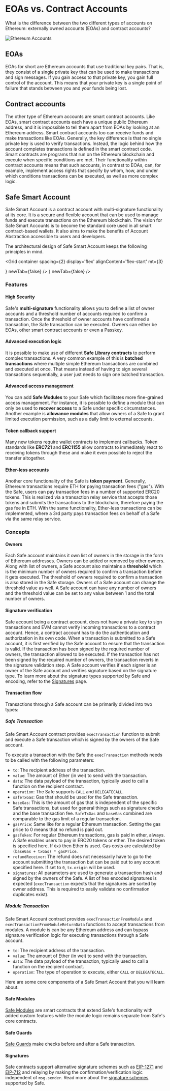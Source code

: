 

# EOAs vs. Contract Accounts
What is the difference between the two different types of accounts on Ethereum: externally owned accounts (EOAs) and contract accounts?

![Ethereum Accounts](../../assets/safe-smart-contract-accounts.png)

## EOAs

EOAs for short are Ethereum accounts that use traditional key pairs. That is, they consist of a single private key that can be used to make transactions and sign messages. If you gain access to that private key, you gain full control of the account. This means that your private key is a single point of failure that stands between you and your funds being lost.

## Contract accounts

The other type of Ethereum accounts are smart contract accounts. Like EOAs, smart contract accounts each have a unique public Ethereum address, and it is impossible to tell them apart from EOAs by looking at an Ethereum address. Smart contract accounts too can receive funds and make transactions like EOAs. Generally, the key difference is that no single private key is used to verify transactions. Instead, the logic behind how the account completes transactions is defined in the smart contract code. Smart contracts are programs that run on the Ethereum blockchain and execute when specific conditions are met. Their functionality within contract accounts means that such accounts, in contrast to EOAs, can, for example, implement access rights that specify by whom, how, and under which conditions transactions can be executed, as well as more complex logic.

## Safe Smart Account

Safe Smart Account is a contract account with multi-signature functionality at its core. It is a secure and flexible account that can be used to manage funds and execute transactions on the Ethereum blockchain.
The vision for Safe Smart Accounts is to become the standard core used in all smart contract-based wallets. It also aims to make the benefits of Account Abstraction accessible to users and developers.

The architectural design of Safe Smart Account keeps the following principles in mind.

<Grid
  container
  spacing={2}
  display='flex'
  alignContent='flex-start'
  mt={3}
>
  <Grid item xs={12} md={6}>
    <CustomCard
      title={'Secure default'}
      description={'Uses a multi-signature logic where a threshold of owners must confirm a transaction before execution to provide a secure default without trusting any additional contract. For example, a module, guard, or fallback handler (explained below).'}
      url={''}
      icon={<SafeCoreSDK />}
      newTab={false}
    />
  </Grid>
  <Grid item xs={12} md={6}>
    <CustomCard
      title={'Maximum flexibility'}
      description={'Supports modules that execute transactions using alternative access patterns (instead of multi-signature). Also supports the delegatecall function, which introduces complex execution logic by loading instructions from other contracts and executing via a Safe Smart Account.'}
      url={''}
      icon={<SafeSmartAccount />}
      newTab={false}
      />
  </Grid>
</Grid>

### Features

#### High Security

Safe's **multi-signature** functionality allows you to define a list of owner accounts and a threshold number of accounts required to confirm a transaction. Once the threshold of owner accounts have confirmed a transaction, the Safe transaction can be executed. Owners can either be EOAs, other smart contract accounts or even a Passkey.

#### Advanced execution logic

It is possible to make use of different **Safe Library contracts** to perform complex transactions. A very common example of this is **batched transactions** where multiple simple Ethereum transactions are combined and executed at once. That means instead of having to sign several transactions sequentially, a user just needs to sign one batched transaction.

#### Advanced access management

You can add **Safe Modules** to your Safe which facilitates more fine-grained access management. For instance, it is possible to define a module that can only be used to **recover access** to a Safe under specific circumstances. Another example is **allowance modules** that allow owners of a Safe to grant limited execution permission, such as a daily limit to external accounts.

#### Token callback support

Many new tokens require wallet contracts to implement callbacks. Token standards like **ERC721** and **ERC1155** allow contracts to immediately react to receiving tokens through these and make it even possible to reject the transfer altogether.

#### Ether-less accounts

Another core functionality of the Safe is **token payment**. Generally, Ethereum transactions require ETH for paying transaction fees ("gas"). With the Safe, users can pay transaction fees in a number of supported ERC20 tokens. This is realized via a transaction relay service that accepts those tokens and submits the transactions to the blockchain, therefore paying the gas fee in ETH. With the same functionality, Ether-less transactions can be implemented, where a 3rd party pays transaction fees on behalf of a Safe via the same relay service.

### Concepts

#### Owners

Each Safe account maintains it own list of owners in the storage in the form of Ethereum addresses. Owners can be added or removed by other owners. Along with list of owners, a Safe account also maintains a **threshold** which is the minimum number of owners required to confirm a transaction before it gets executed.
The threshold of owners required to confirm a transaction is also stored in the Safe storage. Owners of a Safe account can change the threshold value as well. A Safe account can have any number of owners and the threshold value can be set to any value between 1 and the total number of owners.

#### Signature verification

Safe account being a contract account, does not have a private key to sign transactions and EVM cannot verify incoming transactions to a contract account. Hence, a contract account has to do the authentication and authorization in its own code. When a transaction is submitted to a Safe account, it is first verified by the Safe account to ensure that the transaction is valid. If the transaction has been signed by the required number of owners, the transaction allowed to be executed. If the transaction has not been signed by the required number of owners, the transaction reverts in the signature validation step.
A Safe account verifies if each signer is an owner of the Safe account and verifies signature based on the signature type. To learn more about the signature types supported by Safe and encoding, refer to the [Signatures](/smart-account-signatures) page.

#### Transaction flow

Transactions through a Safe account can be primarily divided into two types:

##### Safe Transaction

Safe Smart Account contract provides `execTransaction` function to submit and execute a Safe transaction which is signed by the owners of the Safe account.

To execute a transaction with the Safe the `execTransaction` methods needs to be called with the following parameters:

- `to`: The recipient address of the transaction.
- `value`: The amount of Ether (in wei) to send with the transaction.
- `data`: The data payload of the transaction, typically used to call a function on the recipient contract.
- `operation`: The Safe supports `CALL` and `DELEGATECALL`.
- `safeTxGas`: Gas that should be used for the Safe transaction.
- `baseGas`: This is the amount of gas that is independent of the specific Safe transactions, but used for general things such as signature checks and the base transaction fee. `SafeTxGas` and `baseGas` combined are comparable to the gas limit of a regular transaction.
- `gasPrice`: Same like for a regular Ethereum transaction. Setting the gas price to 0 means that no refund is paid out.
- `gasToken`: For regular Ethereum transactions, gas is paid in ether, always. A Safe enables users to pay in ERC20 tokens or ether. The desired token is specified here. If `0x0` then Ether is used. Gas costs are calculated by `(baseGas + txGas) * gasPrice`.
- `refundReceiver`: The refund does not necessarily have to go to the account submitting the transaction but can be paid out to any account specified here. If set to `0`, `tx.origin` will be used.
- `signatures`: All parameters are used to generate a transaction hash and signed by the owners of the Safe. A list of hex encoded signatures is expected (`execTransaction` expects that the signatures are sorted by owner address. This is required to easily validate no confirmation duplicates exist).

##### Module Transaction

Safe Smart Account contract provides `execTransactionFromModule` and `execTransactionFromModuleReturnData` functions to accept transactions from modules. A module is can be any Ethereum address and can bypass signature verification logic for executing transactions through a Safe account.

- `to`: The recipient address of the transaction.
- `value`: The amount of Ether (in wei) to send with the transaction.
- `data`: The data payload of the transaction, typically used to call a function on the recipient contract.
- `operation`: The type of operation to execute, either `CALL` or `DELEGATECALL`.

Here are some core components of a Safe Smart Account that you will learn about:

#### Safe Modules

[Safe Modules](smart-account-modules.mdx) are smart contracts that extend Safe's functionality with added custom features while the module logic remains separate from Safe's core contracts. 

#### Safe Guards

[Safe Guards](smart-account-guards.mdx) make checks before and after a Safe transaction.

#### Signatures

Safe contracts support alternative signature schemes such as [EIP-1271](https://eips.ethereum.org/EIPS/eip-1271) and [EIP-712](https://eips.ethereum.org/EIPS/eip-712) and relaying by making the confirmation/verification logic independent of `msg.sender`. Read more about the [signature schemes](https://github.com/safe-global/safe-smart-account/blob/main/docs/signatures.md) supported by Safe.
